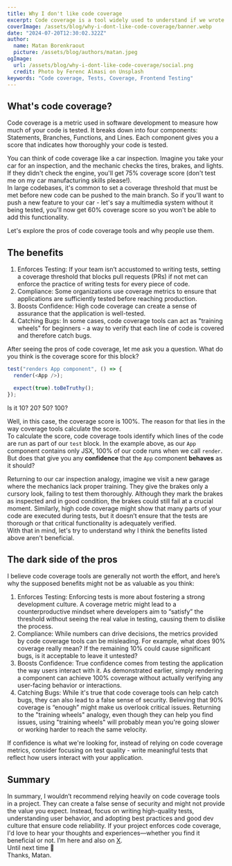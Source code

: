 ```yaml
---
title: Why I don't like code coverage
excerpt: Code coverage is a tool widely used to understand if we wrote enough tests. But is it really the best tool to give us the confidence we need?
coverImage: /assets/blog/why-i-dont-like-code-coverage/banner.webp
date: "2024-07-20T12:30:02.322Z"
author:
  name: Matan Borenkraout
  picture: /assets/blog/authors/matan.jpeg
ogImage:
  url: /assets/blog/why-i-dont-like-code-coverage/social.png
  credit: Photo by Ferenc Almasi on Unsplash
keywords: "Code coverage, Tests, Coverage, Frontend Testing"
---
```


## What's code coverage?

Code coverage is a metric used in software development to measure how much of your code is tested. It breaks down into four components: Statements, Branches, Functions, and Lines. Each component gives you a score that indicates how thoroughly your code is tested.

You can think of code coverage like a car inspection. Imagine you take your car for an inspection, and the mechanic checks the tires, brakes, and lights. If they didn't check the engine, you'll get 75% coverage score (don't test me on my car manufacturing skills please!).  
In large codebases, it's common to set a coverage threshold that must be met before new code can be pushed to the main branch. So if you'll want to push a new feature to your car - let's say a multimedia system without it being tested, you'll now get 60% coverage score so you won't be able to add this functionality.

Let's explore the pros of code coverage tools and why people use them.

## The benefits

1. Enforces Testing: If your team isn’t accustomed to writing tests, setting a coverage threshold that blocks pull requests (PRs) if not met can enforce the practice of writing tests for every piece of code.
2. Compliance: Some organizations use coverage metrics to ensure that applications are sufficiently tested before reaching production.
3. Boosts Confidence: High code coverage can create a sense of assurance that the application is well-tested.
4. Catching Bugs: In some cases, code coverage tools can act as "training wheels" for beginners - a way to verify that each line of code is covered and therefore catch bugs.

After seeing the pros of code coverage, let me ask you a question. What do you think is the coverage score for this block?

```javascript
test("renders App component", () => {
  render(<App />);

  expect(true).toBeTruthy();
});
```

Is it 10? 20? 50? 100?

Well, in this case, the coverage score is 100%. The reason for that lies in the way coverage tools calculate the score.  
To calculate the score, code coverage tools identify which lines of the code are run as part of our `test` block.
In the example above, as our `App` component contains only JSX, 100% of our code runs when we call `render`.
But does that give you any **confidence** that the `App` component **behaves** as it should?

Returning to our car inspection analogy, imagine we visit a new garage where the mechanics lack proper training. They give the brakes only a cursory look, failing to test them thoroughly. Although they mark the brakes as inspected and in good condition, the brakes could still fail at a crucial moment. Similarly, high code coverage might show that many parts of your code are executed during tests, but it doesn’t ensure that the tests are thorough or that critical functionality is adequately verified.  
With that in mind, let's try to understand why I think the benefits listed above aren't beneficial.

## The dark side of the pros

I believe code coverage tools are generally not worth the effort, and here’s why the supposed benefits might not be as valuable as you think:

1. Enforces Testing: Enforcing tests is more about fostering a strong development culture. A coverage metric might lead to a counterproductive mindset where developers aim to “satisfy” the threshold without seeing the real value in testing, causing them to dislike the process.
2. Compliance: While numbers can drive decisions, the metrics provided by code coverage tools can be misleading. For example, what does 90% coverage really mean? If the remaining 10% could cause significant bugs, is it acceptable to leave it untested?
3. Boosts Confidence: True confidence comes from testing the application the way users interact with it. As demonstrated earlier, simply rendering a component can achieve 100% coverage without actually verifying any user-facing behavior or interactions.
4. Catching Bugs: While it's true that code coverage tools can help catch bugs, they can also lead to a false sense of security. Believing that 90% coverage is “enough” might make us overlook critical issues. Returning to the "training wheels" analogy, even though they can help you find issues, using "training wheels" will probably mean you're going slower or working harder to reach the same velocity.

If confidence is what we're looking for, instead of relying on code coverage metrics, consider focusing on test quality - write meaningful tests that reflect how users interact with your application.

## Summary

In summary, I wouldn’t recommend relying heavily on code coverage tools in a project. They can create a false sense of security and might not provide the value you expect. Instead, focus on writing high-quality tests, understanding user behavior, and adopting best practices and good dev culture that ensure code reliability.
If your project enforces code coverage, I'd love to hear your thoughts and experiences—whether you find it beneficial or not. I’m here and also on [X](https://x.com/matanbobi).  
Until next time 👋  
Thanks, Matan.
